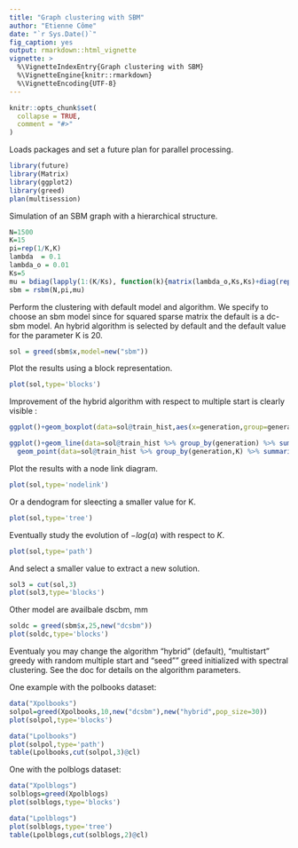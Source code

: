 ```yaml
---
title: "Graph clustering with SBM"
author: "Etienne Côme"
date: "`r Sys.Date()`"
fig_caption: yes
output: rmarkdown::html_vignette
vignette: >
  %\VignetteIndexEntry{Graph clustering with SBM}
  %\VignetteEngine{knitr::rmarkdown}
  %\VignetteEncoding{UTF-8}
---
```


```r
knitr::opts_chunk$set(
  collapse = TRUE,
  comment = "#>"
)
```


Loads packages and set a future plan for parallel processing.
```r
library(future)
library(Matrix)
library(ggplot2)
library(greed)
plan(multisession)
```

Simulation of an SBM graph with a hierarchical structure.
```r
N=1500
K=15
pi=rep(1/K,K)
lambda  = 0.1
lambda_o = 0.01
Ks=5
mu = bdiag(lapply(1:(K/Ks), function(k){matrix(lambda_o,Ks,Ks)+diag(rep(lambda,Ks))}))+0.001
sbm = rsbm(N,pi,mu)
```

Perform the clustering with default model and algorithm. We specify to choose an sbm model since for squared sparse matrix the default is a dc-sbm model. An hybrid  algorithm is selected by default and the default value for the parameter K is 20.

```r
sol = greed(sbm$x,model=new("sbm"))
```
Plot the results using a block representation.

```r
plot(sol,type='blocks')
```

Improvement of the hybrid algorithm with respect to multiple start is clearly visible :

```r
ggplot()+geom_boxplot(data=sol@train_hist,aes(x=generation,group=generation,y=icl))
```

```r
ggplot()+geom_line(data=sol@train_hist %>% group_by(generation) %>% summarise(K=mean(K)),aes(x=generation,y=K))+
  geom_point(data=sol@train_hist %>% group_by(generation,K) %>% summarise(n=n()),aes(x=generation,y=K,size=n))
```


Plot the results with a node link diagram.
```r
plot(sol,type='nodelink')
```
Or a dendogram for sleecting a smaller value for K.
```r
plot(sol,type='tree')
```
Eventually study the evolution of $-log(\alpha)$ with respect to $K$.
```r
plot(sol,type='path')
```

And select a smaller value to extract a new solution.
```r
sol3 = cut(sol,3)
plot(sol3,type='blocks')
```

Other model are availbale dscbm, mm
```r
soldc = greed(sbm$x,25,new("dcsbm"))
plot(soldc,type='blocks')
```

Eventualy you may change the algorithm "hybrid" (default), "multistart" greedy with random multiple start and "seed"" greed initialized with spectral clustering. See the doc for details on the algorithm parameters. 


One example with the polbooks dataset:
```r
data("Xpolbooks")
solpol=greed(Xpolbooks,10,new("dcsbm"),new("hybrid",pop_size=30))
plot(solpol,type='blocks')
```


```r
data("Lpolbooks")
plot(solpol,type='path')
table(Lpolbooks,cut(solpol,3)@cl)
```


One with the polblogs dataset:
```r
data("Xpolblogs")
solblogs=greed(Xpolblogs)
plot(solblogs,type='blocks')
```

```r
data("Lpolblogs")
plot(solblogs,type='tree')
table(Lpolblogs,cut(solblogs,2)@cl)
```
